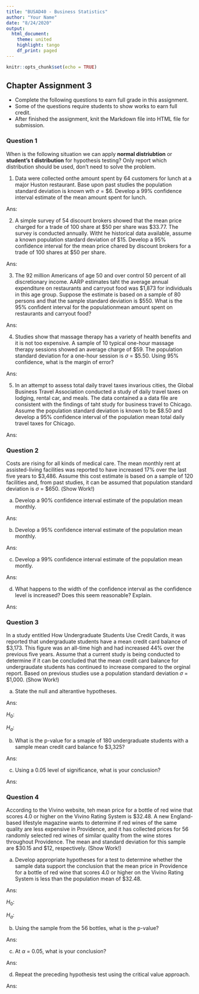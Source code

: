 ```yaml
---
title: "BUSAD40 - Business Statistics"
author: "Your Name"
date: "8/24/2020"
output: 
  html_document:
    theme: united
    highlight: tango
    df_print: paged
---
```


```r
knitr::opts_chunk$set(echo = TRUE)
```

## Chapter Assignment 3

* Complete the following questions to earn full grade in this assignment.
* Some of the questions require students to show works to earn full credit.
* After finished the assignment, knit the Markdown file into HTML file for submission.

### Question 1

When is the following situation we can apply **normal distriubtion** or **student's t distribution** for hypothesis testing? Only report which distribution should be used, don't need to solve the problem.

1. Data were collected onthe amount spent by 64 customers for lunch at a major Huston restaurant.  Base upon past studies the population standard deviation is known wth $\sigma$ = \$6. Develop a 99% confidence interval estimate of the mean amount spent for lunch. 

Ans: 

2. A simple survey of 54 discount brokers showed that the mean price charged for a trade of 100 share at \$50 per share was \$33.77. The survey is conducted annually. Witht he historical data available, assume a known population stardard deviation of \$15. Develop a 95% confidence interval for the mean price chared by discount brokers for a trade of 100 shares at $50 per share.

Ans:

3. The 92 million Americans of age 50 and over control 50 percent of all discretionary income.  AARP estimates taht the average annual expenditure on restaurants and carryout food was \$1,873 for individuals in this age group.  Suppose the estimate is based on a sample of 80 persons and that the sample standard deviation is \$550. What is the 95% confident interval for the populationmean amount spent on restaurants and carryout food?

Ans:

4. Studies show that massage therapy has a variety of health benefits and it is not too expensive.  A sample of 10 typical one-hour massage therapy sessions showed an average charge of \$59. The population standard deviation for a one-hour session is $\sigma$ = \$5.50. Using 95% confidence, what is the margin of error?

Ans:

5. In an attempt to assess total daily travel taxes invarious cities, the Global Business Travel Association conducted a study of daily travel taxes on lodging, rental car, and meals. The data contained a a data file are consistent with the findings of taht study for business travel to Chicago. Assume the population standard deviation is known to be \$8.50 and develop a 95% confidence interval of the population mean total daily travel taxes for Chicago.

Ans: 

### Question 2

Costs are rising for all kinds of medical care. The mean monthly rent at assisted-living facilities was reported to have increased 17% over the last five years to \$3,486. Assume this cost estimate is based on a sample of 120 facilities and, from past studies, it can be assumed that population standard deviation is $\sigma$ = \$650. (Show Work!)

a. Develop a 90% confidence interval estimate of the population mean monthly.

Ans:

b. Develop a 95% confidence interval estimate of the population mean monthly.

Ans:

c. Develop a 99% confidence interval estimate of the population mean montly.

Ans:

d. What happens to the width of the confidence interval as the confidence level is increased?  Does this seem reasonable?  Explain.

Ans:


### Question 3

In a study entitled How Undergraduate Students Use Credit Cards, it was reported that undergraduate students have a mean credit card balance of \$3,173. This figure was an all-time high and had increased 44% over the previous five years. Assume that a current study is being conducted to determine if it can be concluded that the mean credit card balance for undergraudate students has continued to increase compared to the orginal report. Based on previous studies use a population standard deviation $\sigma$ = \$1,000. (Show Work!)

a. State the null and alterantive hypotheses.

Ans:

$H_0$: 

$H_a$: 

b. What is the p-value for a smaple of 180 undergraduate students with a sample mean credit card balance fo \$3,325?

Ans:

c. Using a 0.05 level of significance, what is your conclusion?

Ans:


### Question 4

According to the Vivino website, teh mean price for a bottle of red wine that scores 4.0 or higher on the Vivino Rating System is \$32.48. A new England-based lifestyle magazine wants to determine if red wines of the same quality are less expensive in Providence, and it has collected prices for 56 randomly selected red wines of similar quality from the wine stores throughout Providence. The mean and standard deviation for this sample are \$30.15 and \$12, respectively. (Show Work!)

a. Develop appropriate hypotheses for a test to determine whether the sample data support the conclusion that the mean price in Providence for a bottle of red wine that scores 4.0 or higher on the Vivino Rating System is less than the population mean of \$32.48.

Ans:

$H_0$: 

$H_a$:

b. Using the sample from the 56 bottles, what is the p-value?

Ans:

c. At $\alpha$ = 0.05, what is your conclusion?

Ans:

d. Repeat the preceding hypothesis test using the critical value approach.

Ans:
